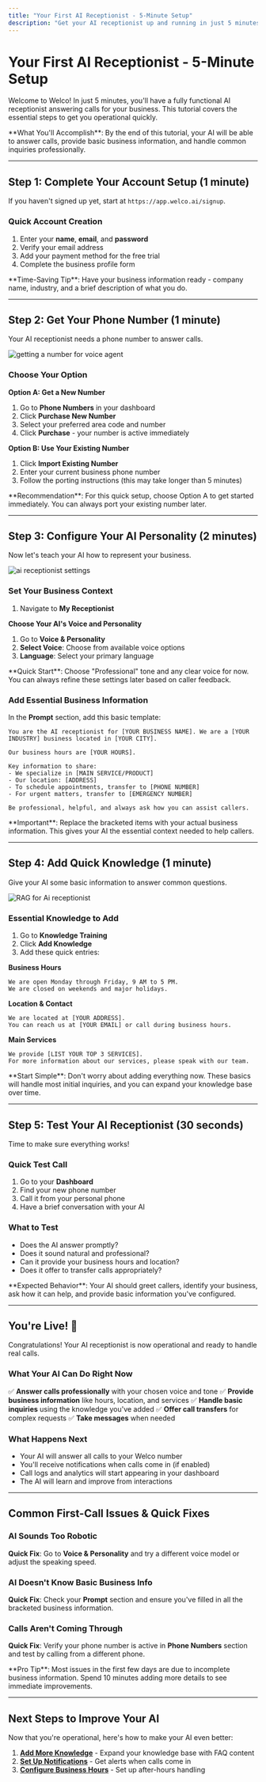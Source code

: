 ```yaml
---
title: "Your First AI Receptionist - 5-Minute Setup"
description: "Get your AI receptionist up and running in just 5 minutes. This quick tutorial takes you from signup to receiving your first call with step-by-step instructions."
---
```


# Your First AI Receptionist - 5-Minute Setup

Welcome to Welco! In just 5 minutes, you'll have a fully functional AI receptionist answering calls for your business. This tutorial covers the essential steps to get you operational quickly.

<Info>
  **What You'll Accomplish**: By the end of this tutorial, your AI will be able to answer calls, provide basic business information, and handle common inquiries professionally.
</Info>

---

## Step 1: Complete Your Account Setup (1 minute)

If you haven't signed up yet, start at `https://app.welco.ai/signup`.

### Quick Account Creation

1. Enter your **name**, **email**, and **password**
2. Verify your email address
3. Add your payment method for the free trial
4. Complete the business profile form

<Tip>
  **Time-Saving Tip**: Have your business information ready - company name, industry, and a brief description of what you do.
</Tip>

---

## Step 2: Get Your Phone Number (1 minute)

Your AI receptionist needs a phone number to answer calls.

![getting a number for voice agent](/images/getyournumber.png)

### Choose Your Option

**Option A: Get a New Number**

1. Go to **Phone Numbers** in your dashboard
2. Click **Purchase New Number**
3. Select your preferred area code and number
4. Click **Purchase** - your number is active immediately

**Option B: Use Your Existing Number**

1. Click **Import Existing Number**
2. Enter your current business phone number
3. Follow the porting instructions (this may take longer than 5 minutes)

<Info>
  **Recommendation**: For this quick setup, choose Option A to get started immediately. You can always port your existing number later.
</Info>

---

## Step 3: Configure Your AI Personality (2 minutes)

Now let's teach your AI how to represent your business.

![ai receptionist settings](/images/my-receptionist.png)

### Set Your Business Context

1. Navigate to **My Receptionist**

**Choose Your AI's Voice and Personality**

1. Go to **Voice & Personality**
2. **Select Voice**: Choose from available voice options
3. **Language**: Select your primary language

<Tip>
  **Quick Start**: Choose "Professional" tone and any clear voice for now. You can always refine these settings later based on caller feedback.
</Tip>

### Add Essential Business Information

In the **Prompt** section, add this basic template:

```
You are the AI receptionist for [YOUR BUSINESS NAME]. We are a [YOUR INDUSTRY] business located in [YOUR CITY].

Our business hours are [YOUR HOURS].

Key information to share:
- We specialize in [MAIN SERVICE/PRODUCT]
- Our location: [ADDRESS]
- To schedule appointments, transfer to [PHONE NUMBER]
- For urgent matters, transfer to [EMERGENCY NUMBER]

Be professional, helpful, and always ask how you can assist callers.
```

<Info>
  **Important**: Replace the bracketed items with your actual business information. This gives your AI the essential context needed to help callers.
</Info>

---

## Step 4: Add Quick Knowledge (1 minute)

Give your AI some basic information to answer common questions.

![RAG for Ai receptionist](/images/knowledgetraining.png)

### Essential Knowledge to Add

1. Go to **Knowledge Training**
2. Click **Add Knowledge**
3. Add these quick entries:

**Business Hours**

```
We are open Monday through Friday, 9 AM to 5 PM.
We are closed on weekends and major holidays.
```

**Location & Contact**

```
We are located at [YOUR ADDRESS].
You can reach us at [YOUR EMAIL] or call during business hours.
```

**Main Services**

```
We provide [LIST YOUR TOP 3 SERVICES].
For more information about our services, please speak with our team.
```

<Tip>
  **Start Simple**: Don't worry about adding everything now. These basics will handle most initial inquiries, and you can expand your knowledge base over time.
</Tip>

---

## Step 5: Test Your AI Receptionist (30 seconds)

Time to make sure everything works!

### Quick Test Call

1. Go to your **Dashboard**
2. Find your new phone number
3. Call it from your personal phone
4. Have a brief conversation with your AI

### What to Test

- Does the AI answer promptly?
- Does it sound natural and professional?
- Can it provide your business hours and location?
- Does it offer to transfer calls appropriately?

<Info>
  **Expected Behavior**: Your AI should greet callers, identify your business, ask how it can help, and provide basic information you've configured.
</Info>

---

## You're Live! 🎉

Congratulations! Your AI receptionist is now operational and ready to handle real calls.

### What Your AI Can Do Right Now

✅ **Answer calls professionally** with your chosen voice and tone
✅ **Provide business information** like hours, location, and services
✅ **Handle basic inquiries** using the knowledge you've added
✅ **Offer call transfers** for complex requests
✅ **Take messages** when needed

### What Happens Next

- Your AI will answer all calls to your Welco number
- You'll receive notifications when calls come in (if enabled)
- Call logs and analytics will start appearing in your dashboard
- The AI will learn and improve from interactions

---

## Common First-Call Issues & Quick Fixes

### AI Sounds Too Robotic

**Quick Fix**: Go to **Voice & Personality** and try a different voice model or adjust the speaking speed.

### AI Doesn't Know Basic Business Info

**Quick Fix**: Check your **Prompt** section and ensure you've filled in all the bracketed business information.

### Calls Aren't Coming Through

**Quick Fix**: Verify your phone number is active in **Phone Numbers** section and test by calling from a different phone.

<Tip>
  **Pro Tip**: Most issues in the first few days are due to incomplete business information. Spend 10 minutes adding more details to see immediate improvements.
</Tip>

---

## Next Steps to Improve Your AI

Now that you're operational, here's how to make your AI even better:

1. [**Add More Knowledge**](link-to-knowledge-base) - Expand your knowledge base with FAQ content
2. [**Set Up Notifications**](link-to-notifications) - Get alerts when calls come in
3. [**Configure Business Hours**](link-to-business-hours) - Set up after-hours handling